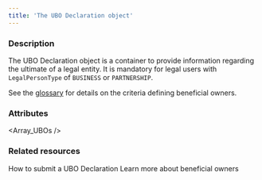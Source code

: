 ```yaml
---
title: 'The UBO Declaration object'
---
```



  
### Description
The UBO Declaration object is a container to provide information regarding the ultimate <BeneficialOwner content="beneficial owners"/> of a legal entity. It is mandatory for legal users with `LegalPersonType` of `BUSINESS` or `PARTNERSHIP`.

See the <a href="/guides/glossary#beneficial-owner">glossary</a> for details on the criteria defining beneficial owners.

### Attributes  

<Id />  

<UserId2 />  

<CreationDate />  

<Status7 />  

<Reason />  

<Message />  

<Array_UBOs />

### Related resources

<CardGroup cols={2}>
    <Card title="How to" href="/guides/users/verification/beneficial-owners/how-to">How to submit a UBO Declaration</Card>
    <Card title="Guide" href="guides/users/verification/beneficial-owners">Learn more about beneficial owners</Card>  
</CardGroup>